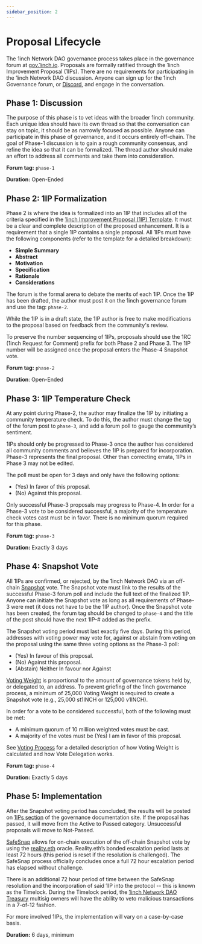 ```yaml
---
sidebar_position: 2
---
```

# Proposal Lifecycle
The 1inch Network DAO governance process takes place in the governance forum at [gov.1inch.io](https://gov.1inch.io/). Proposals are formally ratified through the 1inch Improvement Proposal (1IPs). There are no requirements for participating in the 1inch Network DAO discussion. Anyone can sign up for the 1inch Governance forum, or [Discord](https://discord.com/invite/1inch), and engage in the conversation. 

## Phase 1: Discussion
The purpose of this phase is to vet ideas with the broader 1inch community. Each unique idea should have its own thread so that the conversation can stay on topic, it should be as narrowly focused as possible. Anyone can participate in this phase of governance, and it occurs entirely off-chain. The goal of Phase-1 discussion is to gain a rough community consensus, and refine the idea so that it can be formalized. The thread author should make an effort to address all comments and take them into consideration.

**Forum tag:** `phase-1`

**Duration:** Open-Ended

## Phase 2: 1IP Formalization
Phase 2 is where the idea is formalized into an 1IP that includes all of the criteria specified in the [1inch Improvement Proposal (1IP) Template](./improvement-proposal-template.mdx). It must be a clear and complete description of the proposed enhancement. It is a requirement that a single 1IP contains a single proposal. All 1IPs must have the following components (refer to the template for a detailed breakdown):
* **Simple Summary**
* **Abstract**
* **Motivation**
* **Specification** 
* **Rationale**
* **Considerations**


The forum is the formal arena to debate the merits of each 1IP. Once the 1IP has been drafted, the author must post it on the 1inch governance forum and use the tag: `phase-2`. 

While the 1IP is in a draft state, the 1IP author is free to make modifications to the proposal based on feedback from the community's review.

To preserve the number sequencing of 1IPs, proposals should use the 1RC (1inch Request for Comment) prefix for both Phase 2 and Phase 3. The 1IP number will be assigned once the proposal enters the Phase-4 Snapshot vote.

**Forum tag:** `phase-2`

**Duration**: Open-Ended

## Phase 3: 1IP Temperature Check

At any point during Phase-2, the author may finalize the 1IP by initiating a community temperature check. To do this, the author must change the tag of the forum post to `phase-3`, and add a forum poll to gauge the community’s sentiment. 

1IPs should only be progressed to Phase-3 once the author has considered all community comments and believes the 1IP is prepared for incorporation.
Phase-3 represents the final proposal. Other than correcting errata, 1IPs in Phase 3 may not be edited.

The poll must be open for 3 days and only have the following options: 
* (Yes) In favor of this proposal.
* (No) Against this proposal.

Only successful Phase-3 proposals may progress to Phase-4. In order for a Phase-3 vote to be considered successful, a majority of the temperature check votes cast must be in favor. There is no minimum quorum required for this phase.

**Forum tag:** `phase-3`

**Duration:** Exactly 3 days

## Phase 4: Snapshot Vote

All 1IPs are confirmed, or rejected, by the 1inch Network DAO via an off-chain [Snapshot](https://snapshot.org/#/1inch.eth) vote. The Snapshot vote must link to the results of the successful Phase-3 forum poll and include the full text of the finalized 1IP. Anyone can initiate the Snapshot vote as long as all requirements of Phase-3 were met (it does not have to be the 1IP author). Once the Snapshot vote has been created, the forum tag should be changed to `phase-4` and the title of the post should have the next 1IP-# added as the prefix.

The Snapshot voting period must last exactly five days. During this period, addresses with voting power may vote for, against or abstain from voting on the proposal using the same three voting options as the Phase-3 poll:
* (Yes) In favour of this proposal.
* (No) Against this proposal.
* (Abstain) Neither In favour nor Against

[Voting Weight](./voting-process.mdx) is proportional to the amount of governance tokens held by, or delegated to, an address. To prevent griefing of the 1inch governance process, a minimum of 25,000 Voting Weight is required to create a Snapshot vote (e.g., 25,000 st1INCH or 125,000 v1INCH).

In order for a vote to be considered successful, both of the following must be met:
* A minimum quorum of 10 million weighted votes must be cast.
* A majority of the votes must be (Yes) I am in favor of this proposal.

See [Voting Process](./voting-process.mdx) for a detailed description of how Voting Weight is calculated and how Vote Delegation works.

**Forum tag:** `phase-4`

**Duration:** Exactly 5 days

## Phase 5: Implementation
After the Snapshot voting period has concluded, the results will be posted on [1IPs section](./1IPs.mdx) of the governance documentation site. If the proposal has passed, it will move from the Active to Passed category. Unsuccessful proposals will move to Not-Passed. 

[SafeSnap](https://github.com/gnosis/zodiac-module-reality) allows for on-chain execution of the off-chain Snapshot vote by using the [reality.eth](https://reality.eth.link/) oracle. Reality.eth’s bonded escalation period lasts at least 72 hours (this period is reset if the resolution is challenged). The SafeSnap process officially concludes once a full 72 hour escalation period has elapsed without challenge.

There is an additional 72 hour period of time between the SafeSnap resolution and the incorporation of said 1IP into the protocol -- this is known as the Timelock. During the Timelock period, the [1inch Network DAO Treasury](./dao-treasury.mdx) multisig owners will have the ability to veto malicious transactions in a 7-of-12 fashion.

For more involved 1IPs, the implementation will vary on a case-by-case basis.

**Duration:** 6 days, minimum

